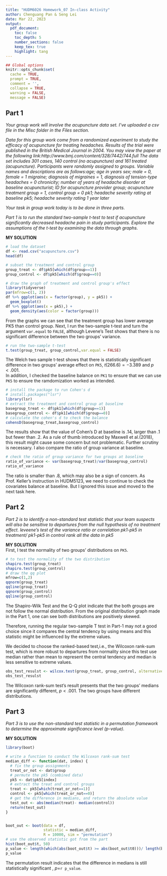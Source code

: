 ```yaml
---
title: "HUDM6026 Homework_07 In-class Activity"
author: Chenguang Pan & Seng Lei
date: Mar 22, 2023
output:
  pdf_document:
    toc: false
    toc_depth: 5
    number_sections: false
    keep_tex: true
    highlight: tang
---
```


```r
## Global options
knitr::opts_chunk$set(
  cache = TRUE,
  prompt = TRUE,
  comment = '',
  collapse = TRUE,
  warning = FALSE,
  message = FALSE)
```   
## Part 1
*Your group work will involve the acupuncture data set. I've uploaded a csv file in the Misc folder in the Files section.*

*Data for this group work come from a randomized experiment to study the efficacy of acupuncture for treating headaches. Results of the trial were published in the British Medical Journal in 2004. You may view the paper at the following link:http://www.bmj.com/content/328/7442/744.full The data set includes 301 cases, 140 control (no acupuncture) and 161 treated (acupuncture). Participants were randomly assigned to groups. Variable names and descriptions are as follows:age; age in years sex; male = 0, female = 1 migraine; diagnosis of migraines = 1, diagnosis of tension-type headaches = 0 chronicity; number of years of headache disorder at baseline acupuncturist; ID for acupuncture provider group; acupuncture treatment group = 1, control group = 0 pk1; headache severity rating at baseline pk5; headache severity rating 1 year later*

*Your task in group work today is to be done in three parts.*

*Part 1 is to run the standard two-sample t-test to test if acupuncture significantly decreased headache pain in study participants. Explore the assumptions of the t-test by examining the data through graphs.*   


**MY SOLUTION**
```r
# load the dataset
df <- read.csv("acupuncture.csv")
head(df)

# subset the treatment and control group
group_treat <- df$pk5[which(df$group==1)]
group_control <- df$pk5[which(df$group==0)]

# draw the graph of treatment and control group's effect
library(tidyverse)
par(mfrow=c(1, 2))
df %>% ggplot(aes(x = factor(group), y = pk5)) + 
  geom_boxplot()
df %>% ggplot(aes(x = pk5),) +
  geom_density(aes(color = factor(group)))
```
From the graphs we can see that the treatment group has lower average PK5 than control group. Next, I run the two-sample t-test and turn the argument `var.equal` to `FALSE`, although Levene's Test shows that there is no significant difference between the two groups' variance.

```r
# run the two-sample t-test
t.test(group_treat, group_control,var.equal = FALSE)
```  
The Welch two sample t-test shows that there is statistically significant difference in two groups' average effect on `PK5`, $t(266.6)=-3.389$ and $p <.001$.  
In addition, I checked the baseline balance on `PK1` to ensure that we can use `PK5` to ensure the ramdomization worked as intended. 
```r
# install the package to run Cohen's d
# install.packages("lsr")
library(lsr)
# extract the treatment and control group at baseline
basegroup_treat <- df$pk1[which(df$group==1)]
basegroup_control <- df$pk1[which(df$group==0)]
# calculate the cohen's d to check the balance
cohensD(basegroup_treat,basegroup_control)
```   
The results show that the value of Cohen's D at baseline is .14, larger than .1 but fewer than .2. As a rule of thumb introduced by Maxwell et al.(2018), this result might cause some concern but not problematic. Further scrutiny is necessary. I also compare the ratio of group variance at baseline.

```r
# check the ratio of group variance for two groups at baseline
ratio_of_variance <- var(basegroup_treat)/var(basegroup_control)
ratio_of_variance
```  
The ratio is smaller than .8, which may also be a sign of concern. As Prof. Keller's instruction in HUDM5123, we need to continue to check the covariates balance at baseline. But I ignored this issue and moved to the next task here.  

## Part 2  

*Part 2 is to identify a non-standard test statistic that your team suspects will also be sensitive to departures from the null hypothesis of no treatment effect. leveene's test of the variance ratio or correlation pk1-pk5 in treatment/ pk1-pk5 in control rank all the data in pk5* 

**MY SOLUTION**  
First, I test the normality of two groups' distributions on `PK5`.
```r
# to test the normality of the two distribution
shapiro.test(group_treat)
shapiro.test(group_control)
# draw the qq plot
mfrow=c(1,2)
qqnorm(group_treat)
qqline(group_treat)
qqnorm(group_control)
qqline(group_control)
```  
The Shapiro-Wilk Test and the Q-Q plot indicate that the both groups are not follow the normal distribution. From the original distribution graph made in the Part 1, one can see both distributions are positively skewed.  

Therefore, running the regular two-sample T test in Part-1 may not a good choice since it compares the central tendency by using means and this statistic might be influenced by the extreme values. 

We decided to choose the ranked-based test,i.e., the Wilcoxon rank-sum test, which is more robust to departures from normality since this test use median rather than mean to represent the central tendency and median is less sensitive to extreme values.

```r
obs_test_resulst <- wilcox.test(group_treat, group_control, alternative = "two.sided")
obs_test_resulst
```  
The Wilcoxon rank-sum test's result presents that the two groups' medians are significantly different, $p < .001$. The two groups have different distributions.  

## Part 3  

*Part 3 is to use the non-standard test statistic in a permutation framework to determine the approximate significance level (p-value).* 

**MY SOLUTION**  

```r
library(boot)

# write a function to conduct the Wilcoxon rank-sum test
median_diff <- function(dat, index) {
  # fix the group assignments
  treat_or_not <- dat$group
  # permute the pk5 (combined data)
  pk5 <- dat$pk5[index]
  # extract the treat and control groups
  treat <- pk5[which(treat_or_not==1)]
  control <- pk5[which(treat_or_not==0)]
  # get the difference in medians, and return the absolute value
  test_out <- abs(median(treat)- median(control))
  return(test_out)
}


boot_out <- boot(data = df, 
                 statistic = median_diff, 
                 R = 10000, sim = "permutation")
# use the observed statistic got from the part
hist(boot_out$t, 50)
p_value <- length(which(abs(boot_out$t) >= abs(boot_out$t0)))/ length(boot_out$t)
p_value
```  
The permutation result indicates that the difference in medians is still statistically significant , *p*=`r p_value`.












